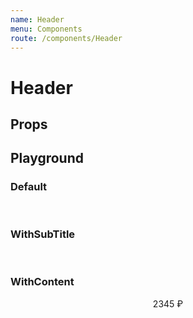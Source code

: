 ```yaml
---
name: Header
menu: Components
route: /components/Header
---
```




<ThemeSelect />

# Header

## Props
<Props of={Header} />

## Playground

### Default
<Playground>
  <ThemeBackground>
    <Header>
      <HeaderBack />
      <HeaderLogo src={Logo} alt="S7 Airlines" />
      <HeaderTitle text="S7 Airlines" />
    </Header>
  </ThemeBackground>
</Playground>

### WithSubTitle
<Playground>
  <ThemeBackground>
    <Header>
      <HeaderBack />
      <HeaderLogo src={Logo} alt="Еда" />
      <HeaderTitle text="1 пассажир">
        <HeaderSubTitle text="Шаг 1 из 9" />
      </HeaderTitle>
    </Header>
  </ThemeBackground>
</Playground>

### WithContent
<Playground>
  <ThemeBackground>
    <Header>
      <HeaderBack />
      <HeaderLogo src={Logo} alt="Еда" />
      <HeaderTitle text="Корзина"/>
      <HeaderContent>
        <HeaderButton>
          <Cart amount={8}>2345 ₽</Cart>
        </HeaderButton>
      </HeaderContent>
    </Header>
  </ThemeBackground>
</Playground>
